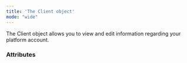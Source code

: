 ```yaml
---
title: 'The Client object'
mode: "wide"
---
```


  

The Client object allows you to view and edit information regarding your platform account.   

### Attributes  

<ClientId />  

<Name3 />  

<RegisteredName />  

<TechEmails />  

<AdminEmails />  

<BillingEmails />  

<FraudEmails />  

<HeadquartersAddress />  

<HeadquartersPhoneNumber />  

<TaxNumber />  

<PlatformCategorization />  

<PlatformURL />  

<PlatformDescription />  

<CompanyReference />  

<PrimaryThemeColour />  

<PrimaryButtonColour />  

<Logo />  

<CompanyNumber1 />  

<MCC />